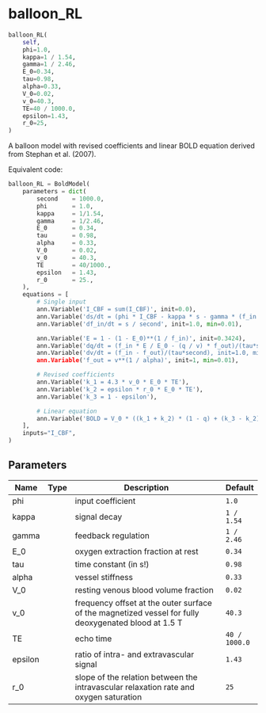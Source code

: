 # balloon_RL { #ANNarchy.extensions.bold.PredefinedModels.balloon_RL }

```python
balloon_RL(
    self,
    phi=1.0,
    kappa=1 / 1.54,
    gamma=1 / 2.46,
    E_0=0.34,
    tau=0.98,
    alpha=0.33,
    V_0=0.02,
    v_0=40.3,
    TE=40 / 1000.0,
    epsilon=1.43,
    r_0=25,
)
```

A balloon model with revised coefficients and linear BOLD equation derived from Stephan et al. (2007).

Equivalent code:

```python
balloon_RL = BoldModel(
    parameters = dict(
        second    = 1000.0,
        phi       = 1.0,
        kappa     = 1/1.54,
        gamma     = 1/2.46,
        E_0       = 0.34,
        tau       = 0.98,
        alpha     = 0.33,
        V_0       = 0.02,
        v_0       = 40.3,
        TE        = 40/1000.,
        epsilon   = 1.43,
        r_0       = 25.,
    ),
    equations = [
        # Single input
        ann.Variable('I_CBF = sum(I_CBF)', init=0.0),
        ann.Variable('ds/dt = (phi * I_CBF - kappa * s - gamma * (f_in - 1))/second', init=0.0),
        ann.Variable('df_in/dt = s / second', init=1.0, min=0.01),

        ann.Variable('E = 1 - (1 - E_0)**(1 / f_in)', init=0.3424),
        ann.Variable('dq/dt = (f_in * E / E_0 - (q / v) * f_out)/(tau*second)', init=1.0, min=0.01),
        ann.Variable('dv/dt = (f_in - f_out)/(tau*second), init=1.0, min=0.01),
        ann.Variable('f_out = v**(1 / alpha)', init=1, min=0.01),

        # Revised coefficients
        ann.Variable('k_1 = 4.3 * v_0 * E_0 * TE'),
        ann.Variable('k_2 = epsilon * r_0 * E_0 * TE'),
        ann.Variable('k_3 = 1 - epsilon'),

        # Linear equation
        ann.Variable('BOLD = V_0 * ((k_1 + k_2) * (1 - q) + (k_3 - k_2) * (1 - v))'),
    ],
    inputs="I_CBF",
)
```

## Parameters {.doc-section .doc-section-parameters}

| Name    | Type   | Description                                                                                          | Default       |
|---------|--------|------------------------------------------------------------------------------------------------------|---------------|
| phi     |        | input coefficient                                                                                    | `1.0`         |
| kappa   |        | signal decay                                                                                         | `1 / 1.54`    |
| gamma   |        | feedback regulation                                                                                  | `1 / 2.46`    |
| E_0     |        | oxygen extraction fraction at rest                                                                   | `0.34`        |
| tau     |        | time constant (in s!)                                                                                | `0.98`        |
| alpha   |        | vessel stiffness                                                                                     | `0.33`        |
| V_0     |        | resting venous blood volume fraction                                                                 | `0.02`        |
| v_0     |        | frequency offset at the outer surface of the magnetized vessel for fully deoxygenated blood at 1.5 T | `40.3`        |
| TE      |        | echo time                                                                                            | `40 / 1000.0` |
| epsilon |        | ratio of intra- and extravascular signal                                                             | `1.43`        |
| r_0     |        | slope of the relation between the intravascular relaxation rate and oxygen saturation                | `25`          |